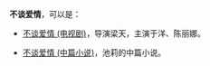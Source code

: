 '''不谈爱情'''，可以是：

* [[不谈爱情_(电视剧)|不谈爱情 (电视剧)]]，导演梁天，主演于洋、陈丽娜。

* [[不谈爱情_(中篇小说)|不谈爱情 (中篇小说)]]，池莉的中篇小说。

{{disambig|Cat=四字作品消歧义}}